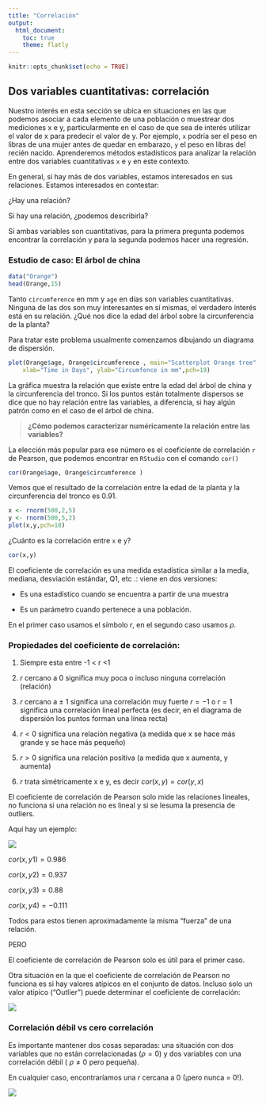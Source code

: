 ```yaml
---
title: "Correlación"
output:
  html_document:
    toc: true
    theme: flatly
---
```


```r
knitr::opts_chunk$set(echo = TRUE)
```

##  Dos variables cuantitativas: correlación

Nuestro interés en esta sección se ubica en situaciones en las que podemos asociar a cada elemento de una población o muestrear dos mediciones x e y, particularmente en el caso de que sea de interés utilizar el valor de x para predecir el valor de y. Por ejemplo, `x` podría ser el peso en libras de una mujer antes de quedar en embarazo, `y`  el peso en libras del recién nacido. Aprenderemos métodos estadísticos para analizar la relación entre dos variables cuantitativas `x` e `y` en este contexto.

En general, si hay más de dos variables, estamos interesados en sus relaciones. Estamos interesados en contestar:

¿Hay una relación?

Si hay una relación, ¿podemos describirla?

Si ambas variables son cuantitativas, para la primera pregunta podemos encontrar la correlación y para la segunda podemos hacer una regresión.


### Estudio de caso: El árbol de china


```r
data("Orange")
head(Orange,15)
```

Tanto `circumference` en mm y `age` en días son variables cuantitativas. Ninguna de las dos son muy interesantes en sí mismas, el verdadero interés está en su relación. ¿Qué nos dice la edad del árbol sobre la circunferencia de la planta?

Para tratar este problema  usualmente comenzamos dibujando un diagrama de dispersión.

```r
plot(Orange$age, Orange$circumference , main="Scatterplot Orange tree", 
  	xlab="Time in Days", ylab="Circumfence in mm",pch=19)
```

La gráfica muestra la relación que existe entre la edad del árbol de china y la circunferencia del tronco. Si los puntos están totalmente dispersos se dice que no hay relación entre las variables, a diferencia, si hay algún patrón como en el caso de el árbol de china. 

> **¿Cómo podemos  caracterizar numéricamente la relación entre las variables?**

La elección más popular para ese número es el coeficiente de correlación `r` de Pearson, que podemos encontrar en `RStudio` con el comando `cor()`

```r
cor(Orange$age, Orange$circumference )
```

Vemos que el resultado de la correlación entre la edad de la planta y la circunferencia del tronco es $0.91$.

```r
x <- rnorm(500,2,5)
y <- rnorm(500,5,2)
plot(x,y,pch=18)
```

¿Cuánto es la correlación entre `x` e `y`?

```r
cor(x,y)
```

El coeficiente de correlación es una medida estadística similar a la media, mediana, desviación estándar, Q1, etc .: viene en dos versiones:

* Es una estadístico cuando se encuentra a partir de una muestra

* Es un parámetro cuando pertenece a una población.

En el primer caso usamos el símbolo $r$, en el segundo caso usamos $\rho$.

### Propiedades del coeficiente de correlación:

1.	Siempre esta entre  -1 < r <1
2.	$r$ cercano a 0 significa muy poca o incluso ninguna correlación (relación)
3.	$r$ cercano a ± 1 significa una correlación muy fuerte $r = -1$ o $r = 1$ significa una correlación lineal perfecta (es decir, en el diagrama de dispersión los puntos forman una línea recta)
4.	$r < 0$ significa una relación negativa (a medida que x se hace más grande y se hace más pequeño)
5.	$r > 0$ significa una relación positiva (a medida que x aumenta, y aumenta)

6.	$r$ trata simétricamente x e y, es decir $cor(x, y) = cor(y, x)$


El coeficiente de correlación de Pearson solo mide las relaciones lineales, no funciona si una relación no es lineal y si se lesuma la presencia de outliers.

Aquí hay un ejemplo:

![](cor.png)

$cor(x, y1) = 0.986$

$cor(x, y2) = 0.937$

$cor(x, y3) = 0.88$

$cor(x, y4) = -0.111$


Todos para estos tienen aproximadamente la misma "fuerza" de una relación.

PERO

El coeficiente de correlación de Pearson solo es útil para el primer caso.

Otra situación en la que el coeficiente de correlación de Pearson no funciona es si hay valores atípicos en el conjunto de datos. Incluso solo un valor atípico ("Outlier") puede determinar el coeficiente de correlación:


![](cor1.png)



### Correlación débil vs cero correlación

Es importante mantener dos cosas separadas: una situación con dos variables que no están correlacionadas $(\rho = 0)$ y dos variables con una correlación débil ( $\rho ≠ 0$ pero pequeña).

En cualquier caso, encontraríamos una $r$ cercana a 0 (¡pero nunca = 0!).


![](blanco.png)





